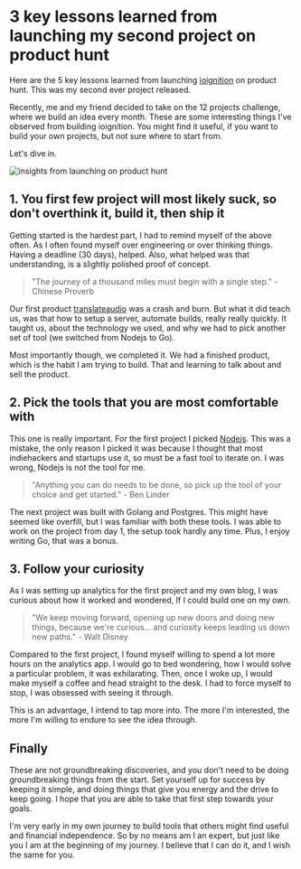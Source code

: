 # 3 key lessons learned from launching my second project on product hunt

Here are the 5 key lessons learned from launching [ioignition](https://www.producthunt.com/posts/ioignition) on product hunt. This was my second ever project released.

Recently, me and my friend decided to take on the 12 projects challenge, where we build an idea every month. These are some interesting things I've observed from building ioignition. You might find it useful, if you want to build your own projects, but not sure where to start from. 

Let's dive in.

![insights from launching on product hunt](../../public/io-product-hunt.png)

## 1. You first few project will most likely suck, so don't overthink it, build it, then ship it

Getting started is the hardest part, I had to remind myself of the above often. As I often found myself over engineering or over thinking things. Having a deadline (30 days), helped. Also, what helped was that understanding, is a slightly polished proof of concept.

> "The journey of a thousand miles must begin with a single step." -Chinese Proverb

Our first product [translateaudio](http://translateaudio.co/) was a crash and burn. But what it did teach us, was that how to setup a server, automate builds, really really quickly. It taught us, about the technology we used, and why we had to pick another set of tool (we switched from Nodejs to Go). 

Most importantly though, we completed it. We had a finished product, which is the habit I am trying to build. That and learning to talk about and sell the product.

## 2. Pick the tools that you are most comfortable with

This one is really important. For the first project I picked [Nodejs](https://nodejs.org/en). This was a mistake, the only reason I picked it was because I thought that most indiehackers and startups use it, so must be a fast tool to iterate on. I was wrong, Nodejs is not the tool for me.

> "Anything you can do needs to be done, so pick up the tool of your choice and get started."
	- Ben Linder


The next project was built with Golang and Postgres. This might have seemed like overfill, but I was familiar with both these tools. I was able to work on the project from day 1, the setup took hardly any time. Plus, I enjoy writing Go, that was a bonus.

## 3. Follow your curiosity

As I was setting up analytics for the first project and my own blog, I was curious about how it worked and wondered, If I could build one on my own. 

> "We keep moving forward, opening up new doors and doing new things, because we're curious... and curiosity keeps leading us down new paths."
	- Walt Disney

Compared to the first project, I found myself willing to spend a lot more hours on the analytics app. I would go to bed wondering, how I would solve a particular problem, it was exhilarating. Then, once I woke up, I would make myself a coffee and head straight to the desk. I had to force myself to stop, I was obsessed with seeing it through.

This is an advantage, I intend to tap more into. The more I'm interested, the more I'm willing to endure to see the idea through.

## Finally

These are not groundbreaking discoveries, and you don't need to be doing groundbreaking things from the start. Set yourself up for success by keeping it simple, and doing things that give you energy and the drive to keep going. I hope that you are able to take that first step towards your goals. 

I'm very early in my own journey to build tools that others might find useful and financial independence. So by no means am I an expert, but just like you I am at the beginning of my journey. I believe that I can do it, and I wish the same for you.
